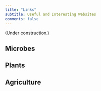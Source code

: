 ```yaml
---
title: "Links"
subtitle: Useful and Interesting Websites
comments: false
---
```


(Under construction.)


## <i class="fas fa-microscope"></i> Microbes  

## <i class="fas fa-leaf"></i> Plants  

## <i class="fas fa-seedling"></i> Agriculture